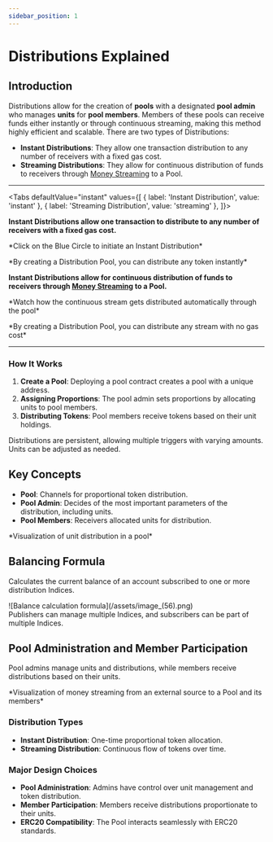 ```yaml
---
sidebar_position: 1
---
```



# Distributions Explained

## Introduction

Distributions allow for the creation of **pools** with a designated **pool admin** who manages **units** for **pool members**. Members of these pools can receive funds either instantly or through continuous streaming, making this method highly efficient and scalable. There are two types of Distributions:

- **Instant Distributions**: They allow one transaction distribution to any number of receivers with a fixed gas cost.
- **Streaming Distributions**: They allow for continuous distribution of funds to receivers through [Money Streaming](../money-streaming/overview.mdx) to a Pool.

---
<Tabs defaultValue="instant" values={[
  { label: 'Instant Distribution', value: 'instant' },
  { label: 'Streaming Distribution', value: 'streaming' },
]}>
<TabItem value="instant">

**Instant Distributions allow one transaction to distribute to any number of receivers with a fixed gas cost.**

<div style={{ display: "flex", justifyContent: "center" }}>
  *Click on the Blue Circle to initiate an Instant Distribution*
  <br />
</div>
<PoolInstantVis />
<div style={{ display: "flex", justifyContent: "center" }}>
  <p>
    *By creating a Distribution Pool, you can distribute any token instantly*
  </p>
</div>

  </TabItem>
  <TabItem value="streaming">

**Instant Distributions allow for continuous distribution of funds to receivers through [Money Streaming](../money-streaming/overview.mdx) to a Pool.**

<div style={{ display: "flex", justifyContent: "center" }}>
  *Watch how the continuous stream gets distributed automatically through the pool*
  <br />
</div>
<PoolStreamVis />
<div style={{ display: "flex", justifyContent: "center" }}>
  <p>
    *By creating a Distribution Pool, you can distribute any stream with no gas cost*
  </p>
</div>

  </TabItem>
  
</Tabs>

---
### How It Works

1. **Create a Pool**: Deploying a pool contract creates a pool with a unique address.
2. **Assigning Proportions**: The pool admin sets proportions by allocating units to pool members.
3. **Distributing Tokens**: Pool members receive tokens based on their unit holdings.

<Admonition type="info">
Distributions are persistent, allowing multiple triggers with varying amounts. Units can be adjusted as needed.
</Admonition>

## Key Concepts

- **Pool**: Channels for proportional token distribution.
- **Pool Admin**: Decides of the most important parameters of the distribution, including units.
- **Pool Members**: Receivers allocated units for distribution.

<div style={{ display: 'flex', justifyContent: 'center' }}>
<UnitsVisualization/>
</div>
<div style={{ display: 'flex', justifyContent: 'center' }}>
    <p>*Visualization of unit distribution in a pool*</p>
</div>

## Balancing Formula

Calculates the current balance of an account subscribed to one or more distribution Indices.

<div style={{ display: 'flex', justifyContent: 'center' }}>
![Balance calculation formula](/assets/image_(56).png)
</div>

<Admonition type="info">
Publishers can manage multiple Indices, and subscribers can be part of multiple Indices.
</Admonition>

## Pool Administration and Member Participation

Pool admins manage units and distributions, while members receive distributions based on their units.

<div style={{ display: 'flex', justifyContent: 'center' }}>
<PoolStreamVisualization/>
</div>
<div style={{ display: 'flex', justifyContent: 'center' }}>
    <p>*Visualization of money streaming from an external source to a Pool and its members*</p>
</div>

### Distribution Types

- **Instant Distribution**: One-time proportional token allocation.
- **Streaming Distribution**: Continuous flow of tokens over time.

### Major Design Choices

- **Pool Administration**: Admins have control over unit management and token distribution.
- **Member Participation**: Members receive distributions proportionate to their units.
- **ERC20 Compatibility**: The Pool interacts seamlessly with ERC20 standards.
